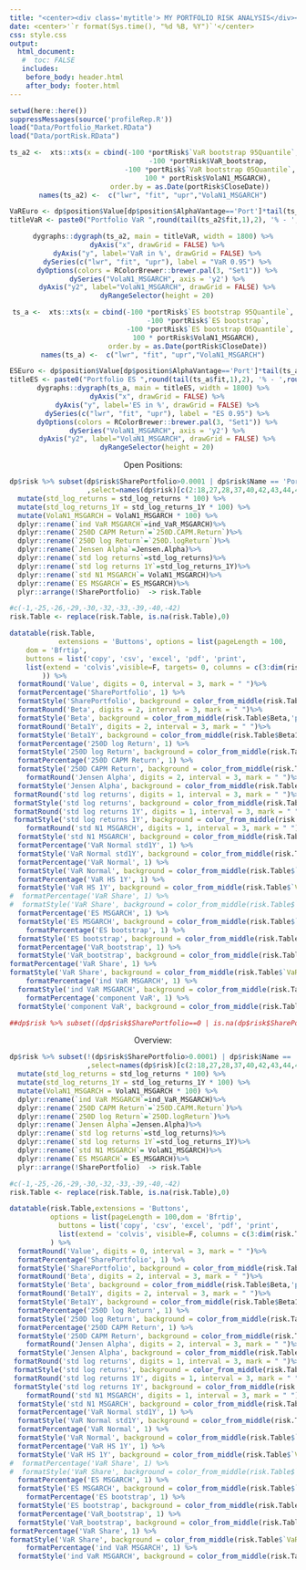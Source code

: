 ```yaml
---
title: "<center><div class='mytitle'> MY PORTFOLIO RISK ANALYSIS</div></center>"
date: <center>'`r format(Sys.time(), "%d %B, %Y")`'</center>
css: style.css
output: 
  html_document:
   #  toc: FALSE
   includes:
    before_body: header.html
    after_body: footer.html
---
```



```r
setwd(here::here())
suppressMessages(source('profileRep.R'))
load("Data/Portfolio_Market.RData")
load("Data/portRisk.RData")
```
<center>
```r

ts_a2 <-  xts::xts(x = cbind(-100 *portRisk$`VaR bootstrap 95Quantile`,
                            -100 *portRisk$VaR_bootstrap, 
                            -100 *portRisk$`VaR bootstrap 05Quantile`,
                            100 * portRisk$VolaN1_MSGARCH), 
                  order.by = as.Date(portRisk$CloseDate))
names(ts_a2) <-  c("lwr", "fit", "upr","VolaN1_MSGARCH")

VaREuro <- dp$position$Value[dp$position$AlphaVantage=='Port']*tail(ts_a2$fit,1)/100
titleVaR <- paste0("Portfolio VaR ",round(tail(ts_a2$fit,1),2), '% - ',round(VaREuro,2),'€')

dygraphs::dygraph(ts_a2, main = titleVaR, width = 1800) %>%
  dyAxis("x", drawGrid = FALSE) %>%
  dyAxis("y", label='VaR in %', drawGrid = FALSE) %>%
  dySeries(c("lwr", "fit", "upr"), label = "VaR 0.95") %>%
  dyOptions(colors = RColorBrewer::brewer.pal(3, "Set1")) %>%
  dySeries("VolaN1_MSGARCH", axis = 'y2') %>%
  dyAxis("y2", label="VolaN1_MSGARCH", drawGrid = FALSE) %>%
  dyRangeSelector(height = 20)
```

```r
ts_a <-  xts::xts(x = cbind(-100 *portRisk$`ES bootstrap 95Quantile`,
                            -100 *portRisk$`ES bootstrap`, 
                            -100 *portRisk$`ES bootstrap 05Quantile`,
                      100 * portRisk$VolaN1_MSGARCH), 
                 order.by = as.Date(portRisk$CloseDate))
names(ts_a) <-  c("lwr", "fit", "upr","VolaN1_MSGARCH")

ESEuro <- dp$position$Value[dp$position$AlphaVantage=='Port']*tail(ts_a$fit,1)/100
titleES <- paste0("Portfolio ES ",round(tail(ts_a$fit,1),2), '% - ',round(ESEuro,2),'€')
dygraphs::dygraph(ts_a, main = titleES, width = 1800) %>%
  dyAxis("x", drawGrid = FALSE) %>%
  dyAxis("y", label='ES in %', drawGrid = FALSE) %>%
  dySeries(c("lwr", "fit", "upr"), label = "ES 0.95") %>%
  dyOptions(colors = RColorBrewer::brewer.pal(3, "Set1")) %>%
  dySeries("VolaN1_MSGARCH", axis = 'y2') %>%
  dyAxis("y2", label="VolaN1_MSGARCH", drawGrid = FALSE) %>%
  dyRangeSelector(height = 20)
```
</center>

<p style="text-align: center;">  Open Positions: </p>

```r
dp$risk %>% subset(dp$risk$SharePortfolio>0.0001 | dp$risk$Name == 'Portfolio:'
                   ,select=names(dp$risk)[c(2:18,27,28,37,40,42,43,44,45)]) %>%
  mutate(std_log_returns = std_log_returns * 100) %>% 
  mutate(std_log_returns_1Y = std_log_returns_1Y * 100) %>%
  mutate(VolaN1_MSGARCH = VolaN1_MSGARCH * 100) %>%
  dplyr::rename(`ind VaR MSGARCH`=ind_VaR_MSGARCH)%>%
  dplyr::rename(`250D CAPM Return`=`250D.CAPM.Return`)%>%
  dplyr::rename(`250D log Return`=`250D.logReturn`)%>%
  dplyr::rename(`Jensen Alpha`=Jensen.Alpha)%>%
  dplyr::rename(`std log returns`=std_log_returns)%>%  
  dplyr::rename(`std log returns 1Y`=std_log_returns_1Y)%>%  
  dplyr::rename(`std N1 MSGARCH`= VolaN1_MSGARCH)%>%
  dplyr::rename(`ES MSGARCH`= ES_MSGARCH)%>%
  plyr::arrange(!SharePortfolio)  -> risk.Table 

#c(-1,-25,-26,-29,-30,-32,-33,-39,-40,-42)
risk.Table <- replace(risk.Table, is.na(risk.Table),0)

datatable(risk.Table,
            extensions = 'Buttons', options = list(pageLength = 100,
    dom = 'Bfrtip',
    buttons = list('copy', 'csv', 'excel', 'pdf', 'print',
    list(extend = 'colvis',visible=F, targets= 0, columns = c(3:dim(risk.Table)[2])))
        )) %>%
  formatRound('Value', digits = 0, interval = 3, mark = " ")%>%
  formatPercentage('SharePortfolio', 1) %>%
  formatStyle('SharePortfolio', background = color_from_middle(risk.Table$SharePortfolio,'pink','lightblue')) %>%
  formatRound('Beta', digits = 2, interval = 3, mark = " ")%>%
  formatStyle('Beta', background = color_from_middle(risk.Table$Beta,'pink','pink')) %>%
  formatRound('Beta1Y', digits = 2, interval = 3, mark = " ")%>%
  formatStyle('Beta1Y', background = color_from_middle(risk.Table$Beta1Y,'pink','pink')) %>%
  formatPercentage('250D log Return', 1) %>%
  formatStyle('250D log Return', background = color_from_middle(risk.Table$`250D log Return`,'pink','pink')) %>%
  formatPercentage('250D CAPM Return', 1) %>%
  formatStyle('250D CAPM Return', background = color_from_middle(risk.Table$`250D CAPM Return`,'pink','pink')) %>%
    formatRound('Jensen Alpha', digits = 2, interval = 3, mark = " ")%>%
  formatStyle('Jensen Alpha', background = color_from_middle(risk.Table$`Jensen Alpha`,'pink','lightblue')) %>%
 formatRound('std log returns', digits = 1, interval = 3, mark = " ")%>%
 formatStyle('std log returns', background = color_from_middle(risk.Table$`std log returns`,'pink','pink')) %>%
 formatRound('std log returns 1Y', digits = 1, interval = 3, mark = " ")%>%
 formatStyle('std log returns 1Y', background = color_from_middle(risk.Table$`std log returns 1Y`,'pink','pink')) %>%
    formatRound('std N1 MSGARCH', digits = 1, interval = 3, mark = " ")%>%
  formatStyle('std N1 MSGARCH', background = color_from_middle(risk.Table$`std N1 MSGARCH`,'pink','pink')) %>%
  formatPercentage('VaR Normal std1Y', 1) %>%
  formatStyle('VaR Normal std1Y', background = color_from_middle(risk.Table$`VaR Normal std1Y`,'pink','pink')) %>%
  formatPercentage('VaR Normal', 1) %>%
  formatStyle('VaR Normal', background = color_from_middle(risk.Table$`VaR Normal`,'pink','pink')) %>%
  formatPercentage('VaR HS 1Y', 1) %>%
  formatStyle('VaR HS 1Y', background = color_from_middle(risk.Table$`VaR HS 1Y`,'pink','pink')) %>%
#  formatPercentage('VaR Share', 1) %>%
#  formatStyle('VaR Share', background = color_from_middle(risk.Table$`VaR_Share`,'pink','pink')) %>%
  formatPercentage('ES MSGARCH', 1) %>%
  formatStyle('ES MSGARCH', background = color_from_middle(risk.Table$`ES MSGARCH`,'pink','pink')) %>%
    formatPercentage('ES bootstrap', 1) %>%
  formatStyle('ES bootstrap', background = color_from_middle(risk.Table$`ES bootstrap`,'pink','pink')) %>%
  formatPercentage('VaR_bootstrap', 1) %>%
  formatStyle('VaR_bootstrap', background = color_from_middle(risk.Table$`VaR_bootstrap`,'pink','pink')) %>%
formatPercentage('VaR Share', 1) %>%
formatStyle('VaR Share', background = color_from_middle(risk.Table$`VaR Share`,'pink','pink')) %>%
    formatPercentage('ind VaR MSGARCH', 1) %>%
  formatStyle('ind VaR MSGARCH', background = color_from_middle(risk.Table$`ind VaR MSGARCH`,'pink','pink'))%>%
    formatPercentage('component VaR', 1) %>%
  formatStyle('component VaR', background = color_from_middle(risk.Table$`component VaR`,'pink','pink'))

##dp$risk %>% subset((dp$risk$SharePortfolio==0 | is.na(dp$risk$SharePortfolio))& dp$risk$Name != 'Portfolio:'
```

<p style="text-align: center;">  Overview: </p>

```r

dp$risk %>% subset(!(dp$risk$SharePortfolio>0.0001) | dp$risk$Name == 'Portfolio:'
                   ,select=names(dp$risk)[c(2:18,27,28,37,40,42,43,44,45)]) %>%
  mutate(std_log_returns = std_log_returns * 100) %>% 
  mutate(std_log_returns_1Y = std_log_returns_1Y * 100) %>%
  mutate(VolaN1_MSGARCH = VolaN1_MSGARCH * 100) %>%
  dplyr::rename(`ind VaR MSGARCH`=ind_VaR_MSGARCH)%>%
  dplyr::rename(`250D CAPM Return`=`250D.CAPM.Return`)%>%
  dplyr::rename(`250D log Return`=`250D.logReturn`)%>%
  dplyr::rename(`Jensen Alpha`=Jensen.Alpha)%>%
  dplyr::rename(`std log returns`=std_log_returns)%>%  
  dplyr::rename(`std log returns 1Y`=std_log_returns_1Y)%>%  
  dplyr::rename(`std N1 MSGARCH`= VolaN1_MSGARCH)%>%
  dplyr::rename(`ES MSGARCH`= ES_MSGARCH)%>%
  plyr::arrange(!SharePortfolio)  -> risk.Table 

#c(-1,-25,-26,-29,-30,-32,-33,-39,-40,-42)
risk.Table <- replace(risk.Table, is.na(risk.Table),0)

datatable(risk.Table,extensions = 'Buttons', 
          options = list(pageLength = 100,dom = 'Bfrtip',
            buttons = list('copy', 'csv', 'excel', 'pdf', 'print',
            list(extend = 'colvis', visible=F, columns = c(3:dim(risk.Table)[2]))))
          ) %>%
  formatRound('Value', digits = 0, interval = 3, mark = " ")%>%
  formatPercentage('SharePortfolio', 1) %>%
  formatStyle('SharePortfolio', background = color_from_middle(risk.Table$SharePortfolio,'pink','lightblue')) %>%
  formatRound('Beta', digits = 2, interval = 3, mark = " ")%>%
  formatStyle('Beta', background = color_from_middle(risk.Table$Beta,'pink','pink')) %>%
  formatRound('Beta1Y', digits = 2, interval = 3, mark = " ")%>%
  formatStyle('Beta1Y', background = color_from_middle(risk.Table$Beta1Y,'pink','pink')) %>%
  formatPercentage('250D log Return', 1) %>%
  formatStyle('250D log Return', background = color_from_middle(risk.Table$`250D log Return`,'pink','pink')) %>%
  formatPercentage('250D CAPM Return', 1) %>%
  formatStyle('250D CAPM Return', background = color_from_middle(risk.Table$`250D CAPM Return`,'pink','pink')) %>%
    formatRound('Jensen Alpha', digits = 2, interval = 3, mark = " ")%>%
  formatStyle('Jensen Alpha', background = color_from_middle(risk.Table$`Jensen Alpha`,'pink','lightblue')) %>%
 formatRound('std log returns', digits = 1, interval = 3, mark = " ")%>%
 formatStyle('std log returns', background = color_from_middle(risk.Table$`std log returns`,'pink','pink')) %>%
 formatRound('std log returns 1Y', digits = 1, interval = 3, mark = " ")%>%
 formatStyle('std log returns 1Y', background = color_from_middle(risk.Table$`std log returns 1Y`,'pink','pink')) %>%
    formatRound('std N1 MSGARCH', digits = 1, interval = 3, mark = " ")%>%
  formatStyle('std N1 MSGARCH', background = color_from_middle(risk.Table$`std N1 MSGARCH`,'pink','pink')) %>%
  formatPercentage('VaR Normal std1Y', 1) %>%
  formatStyle('VaR Normal std1Y', background = color_from_middle(risk.Table$`VaR Normal std1Y`,'pink','pink')) %>%
  formatPercentage('VaR Normal', 1) %>%
  formatStyle('VaR Normal', background = color_from_middle(risk.Table$`VaR Normal`,'pink','pink')) %>%
  formatPercentage('VaR HS 1Y', 1) %>%
  formatStyle('VaR HS 1Y', background = color_from_middle(risk.Table$`VaR HS 1Y`,'pink','pink')) %>%
#  formatPercentage('VaR Share', 1) %>%
#  formatStyle('VaR Share', background = color_from_middle(risk.Table$`VaR_Share`,'pink','pink')) %>%
  formatPercentage('ES MSGARCH', 1) %>%
  formatStyle('ES MSGARCH', background = color_from_middle(risk.Table$`ES MSGARCH`,'pink','pink')) %>%
    formatPercentage('ES bootstrap', 1) %>%
  formatStyle('ES bootstrap', background = color_from_middle(risk.Table$`ES bootstrap`,'pink','pink')) %>%
  formatPercentage('VaR_bootstrap', 1) %>%
  formatStyle('VaR_bootstrap', background = color_from_middle(risk.Table$VaR_bootstrap,'pink','pink')) %>%
formatPercentage('VaR Share', 1) %>%
formatStyle('VaR Share', background = color_from_middle(risk.Table$`VaR Share`,'pink','pink')) %>%
    formatPercentage('ind VaR MSGARCH', 1) %>%
  formatStyle('ind VaR MSGARCH', background = color_from_middle(risk.Table$`ind VaR MSGARCH`,'pink','pink'))
```


